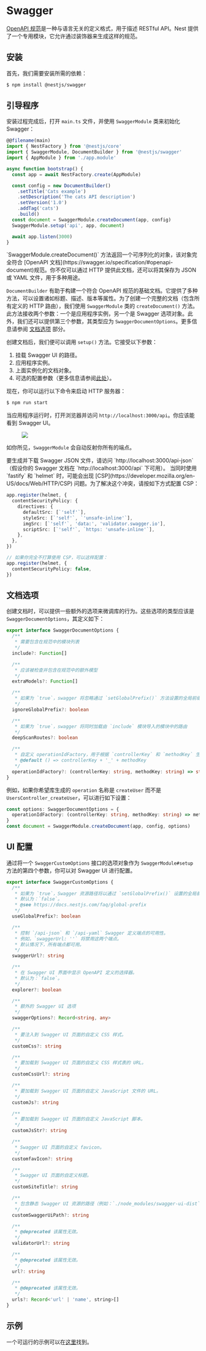 # Swagger

[OpenAPI 规范](https://swagger.io/specification/)是一种与语言无关的定义格式，用于描述 RESTful API。Nest 提供了一个专用模块，它允许通过装饰器来生成这样的规范。

## 安装

首先，我们需要安装所需的依赖：

```bash
$ npm install @nestjs/swagger
```

## 引导程序

安装过程完成后，打开 `main.ts` 文件，并使用 `SwaggerModule` 类来初始化 Swagger：

```typescript
@@filename(main)
import { NestFactory } from '@nestjs/core'
import { SwaggerModule, DocumentBuilder } from '@nestjs/swagger'
import { AppModule } from './app.module'

async function bootstrap() {
  const app = await NestFactory.create(AppModule)

  const config = new DocumentBuilder()
    .setTitle('Cats example')
    .setDescription('The cats API description')
    .setVersion('1.0')
    .addTag('cats')
    .build()
  const document = SwaggerModule.createDocument(app, config)
  SwaggerModule.setup('api', app, document)

  await app.listen(3000)
}
```

<CalloutInfo>
  `SwaggerModule.createDocument()` 方法返回一个可序列化的对象，该对象完全符合
  [OpenAPI
  文档](https://swagger.io/specification/#openapi-document)规范。你不仅可以通过
  HTTP 提供此文档，还可以将其保存为 JSON 或 YAML 文件，用于多种用途。
</CalloutInfo>

`DocumentBuilder` 有助于构建一个符合 OpenAPI 规范的基础文档。它提供了多种方法，可以设置诸如标题、描述、版本等属性。为了创建一个完整的文档（包含所有定义的 HTTP 路由），我们使用 `SwaggerModule` 类的 `createDocument()` 方法。此方法接收两个参数：一个是应用程序实例，另一个是 Swagger 选项对象。此外，我们还可以提供第三个参数，其类型应为 `SwaggerDocumentOptions`。更多信息请参阅 [文档选项](#文档选项) 部分。

创建文档后，我们便可以调用 `setup()` 方法。它接受以下参数：

1. 挂载 Swagger UI 的路径。
2. 应用程序实例。
3. 上面实例化的文档对象。
4. 可选的配置参数（更多信息请参阅[此处](/openapi/introduction#配置选项)）。

现在，你可以运行以下命令来启动 HTTP 服务器：

```bash
$ npm run start
```

当应用程序运行时，打开浏览器并访问 `http://localhost:3000/api`。你应该能看到 Swagger UI。

<figure>
  <img src="/assets/swagger1.png" />
</figure>

如你所见，`SwaggerModule` 会自动反射你所有的端点。

<CalloutInfo>
  要生成并下载 Swagger JSON 文件，请访问
  `http://localhost:3000/api-json`（假设你的 Swagger 文档在
  `http://localhost:3000/api` 下可用）。
</CalloutInfo>

<CalloutInfo type="warning">
  当同时使用 `fastify` 和 `helmet` 时，可能会出现 [CSP](https://developer.mozilla.org/en-US/docs/Web/HTTP/CSP) 问题。为了解决这个冲突，请按如下方式配置 CSP：

```ts
app.register(helmet, {
  contentSecurityPolicy: {
    directives: {
      defaultSrc: [`'self'`],
      styleSrc: [`'self'`, `'unsafe-inline'`],
      imgSrc: [`'self'`, 'data:', 'validator.swagger.io'],
      scriptSrc: [`'self'`, `https: 'unsafe-inline'`],
    },
  },
})

// 如果你完全不打算使用 CSP，可以这样配置：
app.register(helmet, {
  contentSecurityPolicy: false,
})
```

</CalloutInfo>

## 文档选项

创建文档时，可以提供一些额外的选项来微调库的行为。这些选项的类型应该是 `SwaggerDocumentOptions`，其定义如下：

```ts
export interface SwaggerDocumentOptions {
  /**
   * 需要包含在规范中的模块列表
   */
  include?: Function[]

  /**
   * 应该被检查并包含在规范中的额外模型
   */
  extraModels?: Function[]

  /**
   * 如果为 `true`，swagger 将忽略通过 `setGlobalPrefix()` 方法设置的全局前缀
   */
  ignoreGlobalPrefix?: boolean

  /**
   * 如果为 `true`，swagger 将同时加载由 `include` 模块导入的模块中的路由
   */
  deepScanRoutes?: boolean

  /**
   * 自定义 operationIdFactory，用于根据 `controllerKey` 和 `methodKey` 生成 `operationId`
   * @default () => controllerKey + '_' + methodKey
   */
  operationIdFactory?: (controllerKey: string, methodKey: string) => string
}
```

例如，如果你希望库生成的 `operation` 名称是 `createUser` 而不是 `UsersController_createUser`，可以进行如下设置：

```ts
const options: SwaggerDocumentOptions = {
  operationIdFactory: (controllerKey: string, methodKey: string) => methodKey,
}
const document = SwaggerModule.createDocument(app, config, options)
```

## UI 配置

通过将一个 `SwaggerCustomOptions` 接口的选项对象作为 `SwaggerModule#setup` 方法的第四个参数，你可以对 Swagger UI 进行配置。

```ts
export interface SwaggerCustomOptions {
  /**
   * 如果为 `true`，Swagger 资源路径将以通过 `setGlobalPrefix()` 设置的全局前缀为前缀。
   * 默认为：`false`。
   * @see https://docs.nestjs.com/faq/global-prefix
   */
  useGlobalPrefix?: boolean

  /**
   * 控制 `/api-json` 和 `/api-yaml` Swagger 定义端点的可用性。
   * 例如，`swaggerUrl: ''` 将禁用这两个端点。
   * 默认情况下，所有端点都可用。
   */
  swaggerUrl?: string

  /**
   * 在 Swagger UI 界面中显示 OpenAPI 定义的选择器。
   * 默认为：`false`。
   */
  explorer?: boolean

  /**
   * 额外的 Swagger UI 选项
   */
  swaggerOptions?: Record<string, any>

  /**
   * 要注入到 Swagger UI 页面的自定义 CSS 样式。
   */
  customCss?: string

  /**
   * 要加载到 Swagger UI 页面的自定义 CSS 样式表的 URL。
   */
  customCssUrl?: string

  /**
   * 要加载到 Swagger UI 页面的自定义 JavaScript 文件的 URL。
   */
  customJs?: string

  /**
   * 要加载到 Swagger UI 页面的自定义 JavaScript 脚本。
   */
  customJsStr?: string

  /**
   * Swagger UI 页面的自定义 favicon。
   */
  customfavIcon?: string

  /**
   * Swagger UI 页面的自定义标题。
   */
  customSiteTitle?: string

  /**
   * 包含静态 Swagger UI 资源的路径（例如：`./node_modules/swagger-ui-dist`）。
   */
  customSwaggerUiPath?: string

  /**
   * @deprecated 该属性无效。
   */
  validatorUrl?: string

  /**
   * @deprecated 该属性无效。
   */
  url?: string

  /**
   * @deprecated 该属性无效。
   */
  urls?: Record<'url' | 'name', string>[]
}
```

## 示例

一个可运行的示例可以在[这里](https://github.com/nestjs/nest/tree/master/sample/11-swagger)找到。
